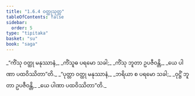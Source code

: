 ```yaml
---
title: "1.6.4 ဝတ္ထုသုတ္တ"
tableOfContents: false
sidebar:
  order: 5
type: "tipitaka"
basket: "su"
book: "saga"
---
```



<DynamicBreadcrumb />

<Division number="54" book="saga">

<Paragraph number="294" type="verses" book="saga">
_“ကိံသု ဝတ္ထု မနုဿာနံ,_  
_ကိံသူဓ ပရမော သခါ;_  
_ကိံသု ဘူတာ ဥပဇီဝန္တိ,_  
_ယေ ပါဏာ ပထဝိဿိတာ”တိ._  

</Paragraph>

<Paragraph number="295" type="verses" book="saga">
_“ပုတ္တာ ဝတ္ထု မနုဿာနံ,_  
_ဘရိယာ စ ပရမော သခါ;_  
_ဝုဋ္ဌိံ ဘူတာ ဥပဇီဝန္တိ,_  
_ယေ ပါဏာ ပထဝိဿိတာ”တိ._
</Paragraph>
</Division>